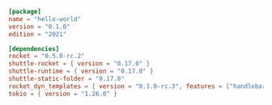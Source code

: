 ```toml Cargo.toml
[package]
name = "hello-world"
version = "0.1.0"
edition = "2021"

[dependencies]
rocket = "0.5.0-rc.2"
shuttle-rocket = { version = "0.17.0" }
shuttle-runtime = { version = "0.17.0" }
shuttle-static-folder = "0.17.0"
rocket_dyn_templates = { version = "0.1.0-rc.3", features = ["handlebars"] }
tokio = { version = "1.26.0" }

```
